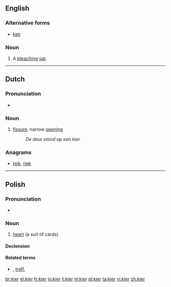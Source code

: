 ==English==

===Alternative forms===
* [[keir]]

===Noun===
{{en-noun}}

# A [[bleach]]ing [[vat]].

----

==Dutch==

===Pronunciation===
* {{rhymes|iːr|lang=nl}}

===Noun===
{{nl-noun|m|g2=f|kieren|kiertje}}

# [[fissure]], narrow [[opening]]
#:''De deur stond op een kier''

===Anagrams===
* [[reik#Dutch|reik]], [[riek#Dutch|riek]]

----

==Polish==

===Pronunciation===
* {{IPA|/kʲɛr/|lang=pl}}

===Noun===
{{pl-noun|m}}

# {{card games|lang=pl}} [[heart]] (a suit of cards)

====Declension====
{{pl-decl-noun
|kier|kiery
|kiera|kierów/kier
|kierowi|kierom
|kier (kiera)|kiery
|kierem|kierami
|kierze|kierach
|kierze|kiery
}}

====Related terms====
* {{l|pl|karo}}, [[trefl]], {{l|pl|pik}}

[[br:kier]]
[[el:kier]]
[[fr:kier]]
[[io:kier]]
[[li:kier]]
[[nl:kier]]
[[pl:kier]]
[[ta:kier]]
[[vi:kier]]
[[zh:kier]]